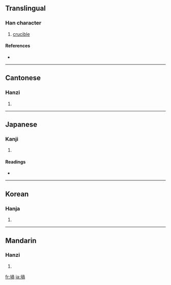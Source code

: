 {{also|埚}}
==Translingual==

===Han character===
{{Han char|rn=32|rad=土|as=09|sn=12|four=4712<sub>7</sub>|canj=土月月口 (GBBR)}}

# [[crucible]]

====References====
* {{Han ref|kx=0233.080|dkj=05247|dj=0470.260|hdz=10454.010|uh=581D|ud=22557|bh=B3FA|bd=46074}}

----

==Cantonese==

===Hanzi===
{{yue-hanzi|jyut=|y=wo1}}

# {{defn|Cantonese}}

----

==Japanese==

===Kanji===
{{ja-kanji|grade=|rs=土09}}

# {{defn|Japanese}}

====Readings====
* {{ja-readings|on=[[か]] (ka)|kun=[[るつぼ]] (rutsubo)}}

----

==Korean==

===Hanja===
{{ko-hanja|hangeul=과|rv=gwa|mr=kwa}}

# {{defn|Korean}}

----

==Mandarin==

===Hanzi===
{{cmn-hanzi|sim=埚|pin=[[guō]] ([[guo1]])|wg=kuo<sup>1</sup>}}

# {{defn|Mandarin}}

[[fr:堝]]
[[ja:堝]]